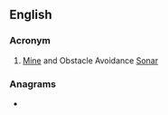 {{also|moas}}
==English==

===Acronym===
{{rfc-header|Acronym}}
{{head|en|acronym}}

# {{lb|en|military}} [[Mine]] and Obstacle Avoidance [[Sonar]]

===Anagrams===
* {{anagrams|en|-omas|Amos|Samo|SoMa|Soma|maos|omas|soam|soma}}